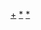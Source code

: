 {{Categories by country|nocat}}

[[Category:各国各项目运动员|+]]
[[Category:各國女子運動員|*]]
[[Category:各類女子運動員|*]]